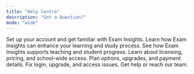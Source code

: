 ```yaml
---
title: "Help Centre"
description: "Got a Question?"
mode: "wide"
---
```


<CardGroup cols={3}>
  <Card title="Getting Started" icon="rocket" href="https://help.exam-insights.com/getting_started">
    Set up your account and get familiar with Exam Insights.
  </Card>

  <Card title="For Students" icon="child" href="https://help.exam-insights.com/for_students">
    Learn how Exam Insights can enhance your learning and study process.
  </Card>

  <Card title="For Educators" icon="books" href="https://help.exam-insights.com/for_educators">
    See how Exam Insights supports teaching and student progress.
  </Card>

  <Card title="For Schools" icon="school" href="https://help.exam-insights.com/for_schools">
    Learn about licensing, pricing, and school-wide access.
  </Card>

  <Card title="Pricing & Usage" icon="money-bill">
    Plan options, upgrades, and payment details.
  </Card>

  <Card title="Troubleshooting" icon="hammer">
    Fix login, upgrade, and access issues.
  </Card>

  <Card title="Contact & Support" icon="envelope">
    Get help or reach our team.
  </Card>
</CardGroup>